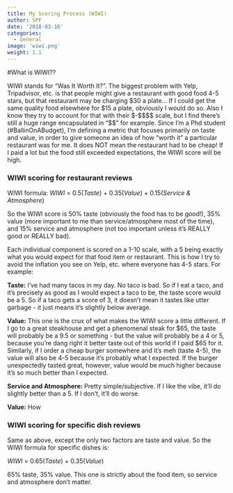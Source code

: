 ```yaml
---
title: My Scoring Process (WIWI)
author: SPF
date: '2018-03-16'
categories:
  - General
image: 'wiwi.png'
weight: 1.1
---
```


#What is WIWI??

WIWI stands for "Was It Worth It?".  The biggest problem with Yelp, Tripadvisor, etc. is that people might give a restaurant with good food 4-5 stars, but that restaurant may be charging $30 a plate...  If I could get the same quality food elsewhere for \$15 a plate, obviously I would do so.  Also I know they try to account for that with their \$-\$\$\$\$ scale, but I find there's still a huge range encapsulated in "\$\$" for example.  Since I'm a Phd student (#BallinOnABudget), I'm defining a metric that focuses primarily on taste and value, in order to give someone an idea of how "worth it" a particular restaurant was for me.  It does NOT mean the restaurant had to be cheap!  If I paid a lot but the food still exceeded expectations, the WIWI score will be high.

### WIWI scoring for restaurant reviews

WIWI formula:   *WIWI* = 0.5(*Taste*) + 0.35(*Value*) + 0.15(*Service & Atmosphere*)

So the WIWI score is 50% taste (obviously the food has to be good!), 35% value (more important to me than service/atmosphere most of the time), and 15% service and atmosphere (not too important unless it's REALLY good or REALLY bad).

Each individual component is scored on a 1-10 scale, with a 5 being exactly what you would expect for that food item or restaurant.  This is how I try to avoid the inflation you see on Yelp, etc. where everyone has 4-5 stars.  For example:

**Taste:** I've had many tacos in my day. No taco is bad. So if I eat a taco, and it's precisely as good as I would expect a taco to be, the taste score would be a 5.  So if a taco gets a score of 3, it doesn't mean it tastes like utter garbage - it just means it's slightly below average.

**Value:** This one is the crux of what makes the WIWI score a little different.  If I go to a great steakhouse and get a phenomenal steak for \$65, the taste will probably be a 9.5 or something - but the value will probably be a 4 or 5, because you're dang right it better taste out of this world if I paid \$65 for it.  Similarly, if I order a cheap burger somewhere and it's meh (taste 4-5), the value will also be 4-5 because it's probably what I expected.  If the burger unexpectedly tasted great, however, value would be much higher because it's so much better than I expected.

**Service and Atmosphere:** Pretty simple/subjective.  If I like the vibe, it'll do slightly better than a 5.  If I don't, it'll do worse.

**Value:** How 

### WIWI scoring for specific dish reviews

Same as above, except the only two factors are taste and value.  So the WIWI formula for specific dishes is: 

*WIWI* = 0.65(*Taste*) + 0.35(*Value*)

65% taste, 35% value.  This one is strictly about the food item, so service and atmosphere don't matter.